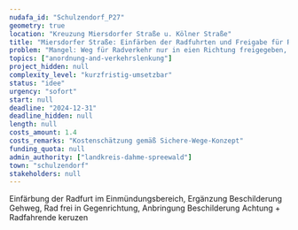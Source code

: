 ```yaml
---
nudafa_id: "Schulzendorf_P27"
geometry: true
location: "Kreuzung Miersdorfer Straße u. Kölner Straße"
title: "Miersdorfer Straße: Einfärben der Radfuhrten und Freigabe für Rad in Gegenrichtung"
problem: "Mangel: Weg für Radverkehr nur in eien Richtung freigegeben, Alternative nicht vorhanden"
topics: ["anordnung-and-verkehrslenkung"]
project_hidden: null
complexity_level: "kurzfristig-umsetzbar"
status: "idee"
urgency: "sofort"
start: null
deadline: "2024-12-31"
deadline_hidden: null
length: null
costs_amount: 1.4
costs_remarks: "Kostenschätzung gemäß Sichere-Wege-Konzept"
funding_quota: null
admin_authority: ["landkreis-dahme-spreewald"]
town: "schulzendorf"
stakeholders: null
---
```

Einfärbung der Radfurt im Einmündungsbereich, Ergänzung Beschilderung Gehweg, Rad frei in Gegenrichtung, Anbringung Beschilderung Achtung + Radfahrende keruzen
